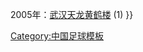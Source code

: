 {{Navbox
|titlestyle=background:#DB000D; color:#FBEA0E;
|name  = 中国超级联赛杯冠军
|title = [[中国超级联赛杯|<span style="color: #FBEA0E">中国超级联赛杯冠军</span>]]
|list1 = 2004年：[[山东鲁能泰山足球俱乐部|山东鲁能泰山]] (1) {{,}} 2005年：[[湖北武汉职业足球俱乐部|武汉天龙黄鹤楼]] (1)
}}<noinclude>
{{DEFAULTSORT:China football 2nd level league champions}}
[[Category:中国足球模板]]
</noinclude>